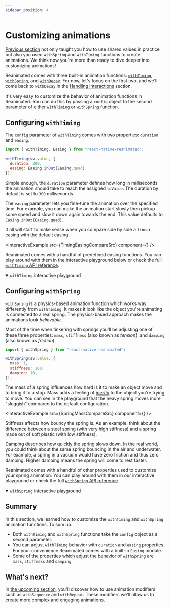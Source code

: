 ```yaml
---
sidebar_position: 4
---
```


# Customizing animations

[Previous section](/docs/fundamentals/animating-styles-and-props) not only taught you how to use shared values in practice but also you used `withSpring` and `withTiming` functions to create animations. We think now you're more than ready to dive deeper into customizing animations!

Reanimated comes with three built-in animation functions: [`withTiming`](/docs/animations/with-timing), [`withSpring`](/docs/animations/with-spring), and [`withDecay`](/docs/animations/with-decay). For now, let's focus on the first two, and we'll come back to `withDecay` in the [Handling interactions](/docs/fundamentals/handling-interactions) section.

It's very easy to customize the behavior of animation functions in Reanimated. You can do this by passing a `config` object to the second parameter of either `withTiming` or `withSpring` function.

## Configuring `withTiming`

The `config` parameter of `withTiming` comes with two properties: `duration` and `easing`.

```jsx
import { withTiming, Easing } from "react-native-reanimated";

withTiming(sv.value, {
  duration: 300,
  easing: Easing.inOut(Easing.quad),
});
```

Simple enough, the `duration` parameter defines how long in milliseconds the animation should take to reach the assigned `toValue`. The duration by default is set to `300` milliseconds.

The `easing` parameter lets you fine-tune the animation over the specified time. For example, you can make the animation start slowly then pickup some speed and slow it down again towards the end. This value defaults to `Easing.inOut(Easing.quad)`.

It all will start to make sense when you compare side by side a `linear` easing with the default easing.


<InteractiveExample
  src={TimingEasingCompareSrc}
  component={<TimingEasingCompare />}
/>

Reanimated comes with a handful of predefined easing functions. You can play around with them in the interactive playground below or check the full [`withTiming` API reference](/docs/animations/with-timing).

<details open>
<summary><code>withTiming</code> interactive playground</summary>


<ModifierPlayground usePlayground={useTimingPlayground} />

</details>

## Configuring `withSpring`

`withSpring` is a physics-based animation function which works way differently from `withTiming`. It makes it look like the object you're animating is connected to a real spring. The physics-based approach makes the animations look _believable_.

Most of the time when tinkering with springs you'll be adjusting one of these three properties: `mass`, `stiffness` (also known as _tension_), and `damping` (also known as _friction_).

```jsx
import { withSpring } from "react-native-reanimated";

withSpring(sv.value, {
  mass: 1,
  stiffness: 100,
  damping: 10,
});
```

The mass of a spring influences how hard is it to make an object move and to bring it to a stop. Mass adds a feeling of [_inertia_](https://youtu.be/qBjmO8w-QqU?t=22) to the object you're trying to move. You can see in the playground that the heavy spring moves more "sluggish" compared to the default configuration.


<InteractiveExample
  src={SpringMassCompareSrc}
  component={<SpringMassCompare />}
/>

Stiffness affects how bouncy the spring is. As an example, think about the difference between a steel spring (with very high stiffness) and a spring made out of soft plastic (with low stiffness).

Damping describes how quickly the spring slows down. In the real world, you could think about the same spring bouncing in the air and underwater. For example, a spring in a vacuum would have zero friction and thus zero damping. Higher damping means the spring will come to rest faster.

Reanimated comes with a handful of other properties used to customize your spring animation. You can play around with them in our interactive playground or check the full [`withSpring` API reference](/docs/animations/with-spring).

<details open>
<summary><code>withSpring</code> interactive playground</summary>


<ModifierPlayground usePlayground={useSpringPlayground} />

</details>

## Summary

In this section, we learned how to customize the `withTiming` and `withSpring` animation functions. To sum up:

- Both `withTiming` and `withSpring` functions take the `config` object as a second parameter.
- You can adjust `withTiming` behavior with `duration` and `easing` properties. For your convenience Reanimated comes with a built-in `Easing` module.
- Some of the properties which adjust the behavior of `withSpring` are `mass`, `stiffness` and `damping`.

## What's next?

In [the upcoming section](/docs/fundamentals/handling-interactions), you'll discover how to use animation modifiers such as `withSequence` and `withRepeat`. These modifiers we'll allow us to create more complex and engaging animations.
